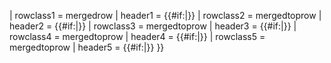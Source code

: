 {{Infobox
| child     = {{{embed|}}}
| decat     = yes

| above     = {{#ifeq:{{{embed|}}}|yes|<!-- don't show -->|指定保护地}}

| rowclass1 = mergedrow
|   header1 = {{#if:{{{designation1|}}}|{{Infobox designation list/entry
 | designation = {{{designation1|}}}
 | offname     = {{{designation1_offname|}}}
 | type        = {{{designation1_type|}}}
 | criteria    = {{{designation1_criteria|}}}
 | date        = {{{designation1_date|}}}
 | delisted    = {{{delisted1_date|}}}
 | partof      = {{{designation1_partof|}}}
 | number      = {{{designation1_number|}}}
 | free1name   = {{{designation1_free1name|}}}
 | free1value  = {{{designation1_free1value|}}}
 | free2name   = {{{designation1_free2name|}}}
 | free2value  = {{{designation1_free2value|}}}
 | free3name   = {{{designation1_free3name|}}}
 | free3value  = {{{designation1_free3value|}}}
 }}}}
| rowclass2 = mergedtoprow
|   header2 = {{#if:{{{designation2|}}}|{{Infobox designation list/entry
 | designation = {{{designation2|}}}
 | offname     = {{{designation2_offname|}}}
 | type        = {{{designation2_type|}}}
 | criteria    = {{{designation2_criteria|}}}
 | date        = {{{designation2_date|}}}
 | delisted    = {{{delisted2_date|}}}
 | partof      = {{{designation2_partof|}}}
 | number      = {{{designation2_number|}}}
 | free1name   = {{{designation2_free1name|}}}
 | free1value  = {{{designation2_free1value|}}}
 | free2name   = {{{designation2_free2name|}}}
 | free2value  = {{{designation2_free2value|}}}
 | free3name   = {{{designation2_free3name|}}}
 | free3value  = {{{designation2_free3value|}}}
 }}}}
| rowclass3 = mergedtoprow
|   header3 = {{#if:{{{designation3|}}}|{{Infobox designation list/entry
 | designation = {{{designation3|}}}
 | offname     = {{{designation3_offname|}}}
 | type        = {{{designation3_type|}}}
 | criteria    = {{{designation3_criteria|}}}
 | date        = {{{designation3_date|}}}
 | delisted    = {{{delisted3_date|}}}
 | partof      = {{{designation3_partof|}}}
 | number      = {{{designation3_number|}}}
 | free1name   = {{{designation3_free1name|}}}
 | free1value  = {{{designation3_free1value|}}}
 | free2name   = {{{designation3_free2name|}}}
 | free2value  = {{{designation3_free2value|}}}
 | free3name   = {{{designation3_free3name|}}}
 | free3value  = {{{designation3_free3value|}}}
 }}}}
| rowclass4 = mergedtoprow
|   header4 = {{#if:{{{designation4|}}}|{{Infobox designation list/entry
 | designation = {{{designation4|}}}
 | offname     = {{{designation4_offname|}}}
 | type        = {{{designation4_type|}}}
 | criteria    = {{{designation4_criteria|}}}
 | date        = {{{designation4_date|}}}
 | delisted    = {{{delisted4_date|}}}
 | partof      = {{{designation4_partof|}}}
 | number      = {{{designation4_number|}}}
 | free1name   = {{{designation4_free1name|}}}
 | free1value  = {{{designation4_free1value|}}}
 | free2name   = {{{designation4_free2name|}}}
 | free2value  = {{{designation4_free2value|}}}
 | free3name   = {{{designation4_free3name|}}}
 | free3value  = {{{designation4_free3value|}}}
 }}}}
| rowclass5 = mergedtoprow
|   header5 = {{#if:{{{designation5|}}}|{{Infobox designation list/entry
 | designation = {{{designation5|}}}
 | offname     = {{{designation5_offname|}}}
 | type        = {{{designation5_type|}}}
 | criteria    = {{{designation5_criteria|}}}
 | date        = {{{designation5_date|}}}
 | delisted    = {{{delisted5_date|}}}
 | partof      = {{{designation5_partof|}}}
 | number      = {{{designation5_number|}}}
 | free1name   = {{{designation5_free1name|}}}
 | free1value  = {{{designation5_free1value|}}}
 | free2name   = {{{designation5_free2name|}}}
 | free2value  = {{{designation5_free2value|}}}
 | free3name   = {{{designation5_free3name|}}}
 | free3value  = {{{designation5_free3value|}}}
 }}}}
}}<noinclude>
{{Documentation}}
<!-- PLEASE ADD THIS TEMPLATE'S CATEGORIES TO THE /doc SUBPAGE, THANKS -->
</noinclude>